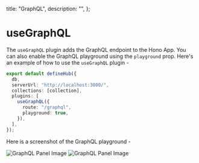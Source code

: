 
  title: "GraphQL",
  description: "",
};

# useGraphQL

The `useGraphQL` plugin adds the GraphQL endpoint to the Hono App. You can also enable the GraphQL playground using the `playground` prop. Here's an example of how to use the `useGraphQL` plugin -

```ts
export default defineHub({
  db,
  serverUrl: "http://localhost:3000/",
  collections: [collection],
  plugins: [
    useGraphQL({
      route: "/graphql",
      playground: true,
    }),
  ],
});
```

Here is a screenshot of the GraphQL playground -

<Image src={GraphqlImage} alt="GraphQL Panel Image" className="not-prose ring-1 ring-black/5 shadow-lg dark:hidden !mb-0"/>
<Image src={GraphqlDarkImage} alt="GraphQL Panel Image" className="not-prose ring-1 ring-white/10 hidden dark:block"/>
